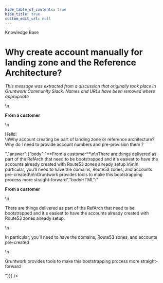 ```yaml
---
hide_table_of_contents: true
hide_title: true
custom_edit_url: null
---
```



<CenterLayout>
<span class="title">Knowledge Base</span>
<h1>Why create account manually for landing zone and the Reference Architecture?</h1>
<GitHub json={{"id":"MDEwOkRpc2N1c3Npb24zNTUyODc5","number":20,"author":{"login":"gruntwork-support"},"title":"Why create account manually for landing zone and the Reference Architecture?","body":"_This message was extracted from a discussion that originally took place in Gruntwork Community Slack. Names and URLs have been removed where appropriate_\n\n**From a customer**\n\nHello!\nWhy account creating be part of landing zone or reference architecture? Why do I need to provide account numbers and pre-provision them ?","bodyHTML":"<p dir=\"auto\"><em>This message was extracted from a discussion that originally took place in Gruntwork Community Slack. Names and URLs have been removed where appropriate</em></p>\n<p dir=\"auto\"><strong>From a customer</strong></p>\n<p dir=\"auto\">Hello!<br>\nWhy account creating be part of landing zone or reference architecture? Why do I need to provide account numbers and pre-provision them ?</p>","answer":{"body":"**From a customer**\n\nThere are things delivered as part of the RefArch that need to be bootstrapped and it's easiest to have the accounts already created with Route53 zones already setup.\n\nIn particular, you'll need to have the domains, Route53 zones, and accounts pre-created\n\nGruntwork provides tools to make this bootstrapping process more straight-forward","bodyHTML":"<p dir=\"auto\"><strong>From a customer</strong></p>\n<p dir=\"auto\">There are things delivered as part of the RefArch that need to be bootstrapped and it's easiest to have the accounts already created with Route53 zones already setup.</p>\n<p dir=\"auto\">In particular, you'll need to have the domains, Route53 zones, and accounts pre-created</p>\n<p dir=\"auto\">Gruntwork provides tools to make this bootstrapping process more straight-forward</p>"}}} />

</CenterLayout>
  

<!-- ##DOCS-SOURCER-START
{
  "sourcePlugin": "github-discussions",
  "hash": "b0cc9e65286bcf3a939367c018218ca5"
}
##DOCS-SOURCER-END -->
